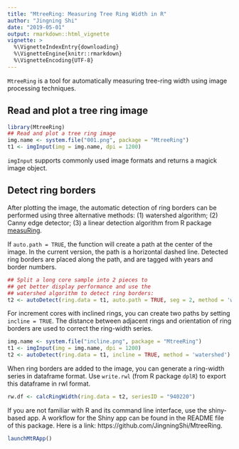 ---
title: "MtreeRing: Measuring Tree Ring Width in R"
author: "Jingning Shi"
date: "2019-05-01"
output: rmarkdown::html_vignette
vignette: >
  %\VignetteIndexEntry{downloading}
  %\VignetteEngine{knitr::rmarkdown}
  %\VignetteEncoding{UTF-8}
---

<!--require(knitr);require(markdown);knit("introduction.Rmd")-->

`MtreeRing` is a tool for automatically measuring tree-ring width using image processing techniques.

## Read and plot a tree ring image

```{r}
library(MtreeRing)
## Read and plot a tree ring image
img.name <- system.file("001.png", package = "MtreeRing")
t1 <- imgInput(img = img.name, dpi = 1200)
```

`imgInput` supports commonly used image formats and returns a magick image object.


## Detect ring borders 

After plotting the image, the automatic detection of ring borders can be performed using three alternative methods: (1) watershed algorithm; (2) Canny edge detector; (3) a linear detection algorithm from R package [measuRing](https://CRAN.R-project.org/package=measuRing).

If `auto.path = TRUE`, the function will create a path at the center of the image. In the current version, the path is a horizontal dashed line. Detected ring borders are placed along the path, and are tagged with years and border numbers.

```{r}
## Split a long core sample into 2 pieces to
## get better display performance and use the
## watershed algorithm to detect ring borders:
t2 <- autoDetect(ring.data = t1, auto.path = TRUE, seg = 2, method = 'watershed')
```


For increment cores with inclined rings, you can create two paths by setting `incline = TRUE`. The distance between adjacent rings and orientation of ring borders are used to correct the ring-width series.

```{r}
img.name <- system.file("incline.png", package = "MtreeRing")
t1 <- imgInput(img = img.name, dpi = 1200)
t2 <- autoDetect(ring.data = t1, incline = TRUE, method = 'watershed')
```

When ring borders are added to the image, you can generate a ring-width series in dataframe format. Use `write.rwl` (from R package `dplR`) to export this dataframe in rwl format.

```{r}
rw.df <- calcRingWidth(ring.data = t2, seriesID = "940220")
```

If you are not familiar with R and its command line interface, use the shiny-based app. A workflow for the Shiny app can be found in the README file of this package. Here is a link: https://github.com/JingningShi/MtreeRing.

```{r eval=FALSE}
launchMtRApp()
```
